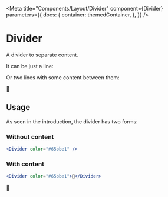 
<Meta
    title="Components/Layout/Divider"
    component={Divider}
    parameters={{
        docs: {
            container: themedContainer,
        },
    }}
/>

# Divider

A divider to separate content.

It can be just a line:

<Canvas>
    <Divider color="#65bbe1" />
</Canvas>

Or two lines with some content between them:

<Canvas>
    <Divider color="#65bbe1">🚀</Divider>
</Canvas>

## Usage

As seen in the introduction, the divider has two forms:

### Without content

```jsx
<Divider color="#65bbe1" />
```

<Canvas>
    <Divider color="#65bbe1" />
</Canvas>

### With content

```jsx
<Divider color="#65bbe1">🚀</Divider>
```

<Canvas>
    <Divider color="#65bbe1">🚀</Divider>
</Canvas>
